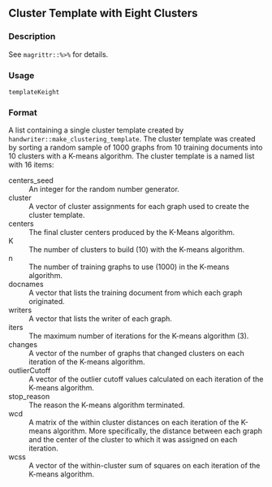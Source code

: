 
## Cluster Template with Eight Clusters {.unnumbered}


### Description

See <code>magrittr::%&gt;%</code> for details.



### Usage

<pre><code class='language-R'>templateKeight
</code></pre>


### Format

A list containing a single cluster template created by
<code>handwriter::make_clustering_template</code>. The cluster template was created by sorting
a random sample of 1000 graphs from 10 training documents into 10 clusters
with a K-means algorithm. The cluster template is a named list with 16
items:


<dl>
<dt>centers_seed</dt><dd>An integer for the random number generator.
</dd>
<dt>cluster</dt><dd>A vector of cluster assignments
for each graph used to create the cluster template.
</dd>
<dt>centers</dt><dd>The final cluster centers produced by the K-Means algorithm.
</dd>
<dt>K</dt><dd>The number of clusters to build (10) with the K-means algorithm.
</dd>
<dt>n</dt><dd>The number of training graphs to use (1000) in the K-means
algorithm.
</dd>
<dt>docnames</dt><dd>A vector that lists the training document from which each graph originated.
</dd>
<dt>writers</dt><dd>A vector that lists the writer of each graph.
</dd>
<dt>iters</dt><dd>The maximum number of iterations for the K-means
algorithm (3).
</dd>
<dt>changes</dt><dd>A vector of the number of graphs that
changed clusters on each iteration of the K-means algorithm.
</dd>
<dt>outlierCutoff</dt><dd>A vector of the outlier cutoff values calculated on
each iteration of the K-means algorithm.
</dd>
<dt>stop_reason</dt><dd>The reason the
K-means algorithm terminated.
</dd>
<dt>wcd</dt><dd>A matrix of the within cluster
distances on each iteration of the K-means algorithm. More specifically,
the distance between each graph and the center of the cluster to which it
was assigned  on each iteration.
</dd>
<dt>wcss</dt><dd>A vector of the
within-cluster sum of squares on each iteration of the K-means algorithm.
</dd></dl>


